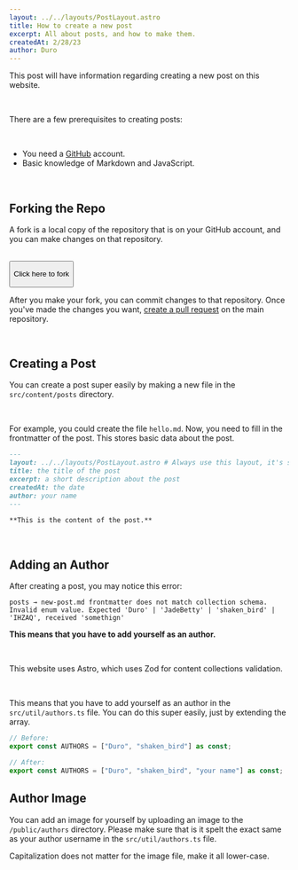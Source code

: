 ```yaml
---
layout: ../../layouts/PostLayout.astro
title: How to create a new post
excerpt: All about posts, and how to make them.
createdAt: 2/28/23
author: Duro
---
```



This post will have information regarding creating a new post on this website.

<br />

There are a few prerequisites to creating posts:

<br />

- You need a [GitHub](https://github.com) account.
- Basic knowledge of Markdown and JavaScript.

<br />

## Forking the Repo

A fork is a local copy of the repository that is on your GitHub account, and you can make changes on that repository.

<br />

<button class="bg-gray-100 hover:bg-gray-200 font-bold mb-6 px-4 py-2 rounded-xl inline-flex items-center gap-2 dark:(text-neutral-300 bg-neutral-800 hover:bg-neutral-700)">
  <ClipboardDocumentIcon className="h-6" />
  <p>Click here to fork</p>
</button>

After you make your fork, you can commit changes to that repository. Once you've made the changes you want, [create a pull request](https://github.com/shakenbird/igp-forum-site/pulls) on the main repository.

<br />

## Creating a Post

You can create a post super easily by making a new file in the `src/content/posts` directory.

<br />

For example, you could create the file `hello.md`. Now, you need to fill in the frontmatter of the post. This stores basic data about the post.

```md
---
layout: ../../layouts/PostLayout.astro # Always use this layout, it's so the post gets properly styled
title: the title of the post
excerpt: a short description about the post
createdAt: the date
author: your name
---

**This is the content of the post.**
```

<br />

## Adding an Author

After creating a post, you may notice this error:

```
posts → new-post.md frontmatter does not match collection schema.
Invalid enum value. Expected 'Duro' | 'JadeBetty' | 'shaken_bird' | 'IHZAQ', received 'somethign'
```

**This means that you have to add yourself as an author.**

<br />

This website uses Astro, which uses Zod for content collections validation.

<br />

This means that you have to add yourself as an author in the `src/util/authors.ts` file. You can do this super easily, just by extending the array.

```ts
// Before:
export const AUTHORS = ["Duro", "shaken_bird"] as const;

// After:
export const AUTHORS = ["Duro", "shaken_bird", "your name"] as const;
```

## Author Image

You can add an image for yourself by uploading an image to the `/public/authors` directory. Please make sure that is it spelt the exact same as your author username in the `src/util/authors.ts` file.

<Callout type="info">Capitalization does not matter for the image file, make it all lower-case.</Callout>
